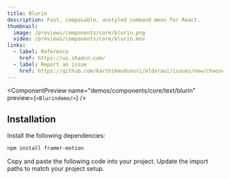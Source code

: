 ```yaml
---
title: Blurin
description: Fast, composable, unstyled command menu for React.
thumbnail:
  image: /previews/components/core/blurin.png
  video: /previews/components/core/blurin.mov
links:
  - label: Reference
    href: https://ui.shadcn.com/
  - label: Report an issue
    href: https://github.com/karthikmudunuri/eldoraui/issues/new/choose
---
```


<ComponentPreview
  name="demos/components/core/text/blurin"
  preview={`<Blurindemo/>`}
/>

## Installation

<Steps>
  <Step>Install the following dependencies:</Step>

```bash
npm install framer-motion
```

  <Step>Copy and paste the following code into your project.</Step>
  <ComponentSource name="components/core/default/blurin" />
  <Step>Update the import paths to match your project setup.</Step>
</Steps>
